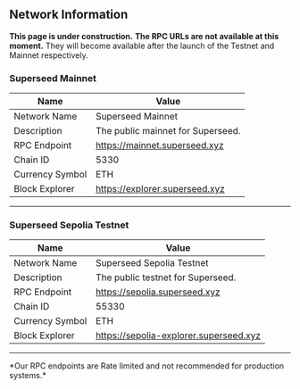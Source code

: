 
## Network Information

<Callout emoji="🚧">**This page is under construction.**</Callout>
<Callout emoji="🚧">
  **The RPC URLs are not available at this moment.** They will become available
  after the launch of the Testnet and Mainnet respectively.
</Callout>

### Superseed Mainnet

| Name            | Value                            |
| --------------- | -------------------------------- |
| Network Name    | Superseed Mainnet                |
| Description     | The public mainnet for Superseed.|
| RPC Endpoint    | https://mainnet.superseed.xyz    |
| Chain ID        | 5330                             |
| Currency Symbol | ETH                              |
| Block Explorer  | https://explorer.superseed.xyz   |

---

### Superseed Sepolia Testnet

| Name            | Value                                  |
| --------------- | ---------------------------------------|
| Network Name    | Superseed Sepolia Testnet              |
| Description     | The public testnet for Superseed.      |
| RPC Endpoint    | https://sepolia.superseed.xyz          |
| Chain ID        | 55330                                  |
| Currency Symbol | ETH                                    |
| Block Explorer  | https://sepolia-explorer.superseed.xyz |

---

<Callout emoji="⚠️" type="warning">
  *Our RPC endpoints are Rate limited and not recommended for production
  systems.*
</Callout>
